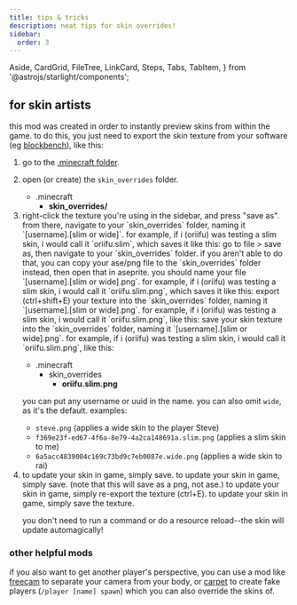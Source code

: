 ```yaml
---
title: tips & tricks
description: neat tips for skin overrides!
sidebar:
  order: 3
---
```


  Aside,
  CardGrid,
  FileTree,
  LinkCard,
  Steps,
  Tabs,
  TabItem,
} from '@astrojs/starlight/components';

## for skin artists

this mod was created in order to instantly preview skins from within the game. to do this, you just need to export the skin texture from your software (eg [blockbench](https://blockbench.net/)), like this:

<Steps>

1.  go to the [.minecraft folder](https://minecraft.wiki/w/.minecraft).

2.  open (or create) the `skin_overrides` folder.

    <FileTree>

    - .minecraft
      - **skin_overrides/**

    </FileTree>

3.  <Tabs syncKey="editor">
      <TabItem label="blockbench">
        right-click the texture you're using in the sidebar, and press "save
        as". from there, navigate to your `skin_overrides` folder, naming it
        `[username].[slim or wide]`. for example, if i (oriifu) was testing a
        slim skin, i would call it `oriifu.slim`, which saves it like this:
      </TabItem>
      <TabItem label="aseprite">
        go to file > save as, then navigate to your `skin_overrides` folder. if
        you aren't able to do that, you can copy your ase/png file to the
        `skin_overrides` folder instead, then open that in aseprite. you should
        name your file `[username].[slim or wide].png`. for example, if i
        (oriifu) was testing a slim skin, i would call it `oriifu.slim.png`,
        which saves it like this:
      </TabItem>
      <TabItem label="gimp">
        export (ctrl+shift+E) your texture into the `skin_overrides` folder,
        naming it `[username].[slim or wide].png`. for example, if i (oriifu)
        was testing a slim skin, i would call it `oriifu.slim.png`, like this:
      </TabItem>
      <TabItem label="other">
        save your skin texture into the `skin_overrides` folder, naming it
        `[username].[slim or wide].png`. for example, if i (oriifu) was testing
        a slim skin, i would call it `oriifu.slim.png`, like this:
      </TabItem>
    </Tabs>

    <FileTree>

    - .minecraft
      - skin_overrides
        - **oriifu.slim.png**

    </FileTree>

    <Aside type="tip">

    you can put any username or uuid in the name. you can also omit `wide`, as it's the default. examples:

    - `steve.png` (applies a wide skin to the player Steve)
    - `f369e23f-ed67-4f6a-8e79-4a2ca148691a.slim.png` (applies a slim skin to me)
    - `6a5acc4839004c169c73bd9c7eb0087e.wide.png` (applies a wide skin to rai)

    </Aside>

4.  <Tabs syncKey="editor">
      <TabItem label="blockbench">
        to update your skin in game, simply save.
      </TabItem>
      <TabItem label="aseprite">
        to update your skin in game, simply save. (note that this will save as a
        png, not ase.)
      </TabItem>
      <TabItem label="gimp">
        to update your skin in game, simply re-export the texture (ctrl+E).
      </TabItem>
      <TabItem label="other">
        to update your skin in game, simply save the texture.
      </TabItem>
    </Tabs>

    you don't need to run a command or do a resource reload--the skin will update automagically!

</Steps>

### other helpful mods

if you also want to get another player's perspective, you can use a mod like [freecam](https://modrinth.com/mod/XeEZ3fK2) to separate your camera from your body, or [carpet](https://github.com/gnembon/fabric-carpet/releases) to create fake players (`/player [name] spawn`) which you can also override the skins of.

<CardGrid>
  <LinkCard
    title="freecam"
    description="get it on modrinth!"
    href="https://modrinth.com/mod/XeEZ3fK2"
  />
  <LinkCard
    title="carpet"
    description="get it on github!"
    href="https://github.com/gnembon/fabric-carpet/releases"
  />
</CardGrid>
